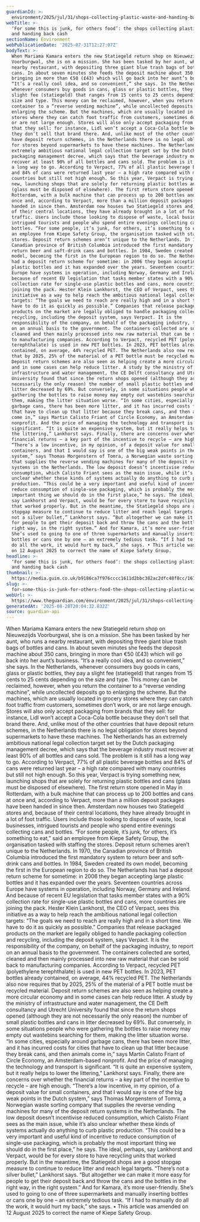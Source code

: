 ```yaml
---
guardianId: >-
  environment/2025/jul/31/shops-collecting-plastic-waste-and-handing-back-cash-netherlands
webTitle: >-
  ‘For some this is junk, for others food’: the shops collecting plastic waste
  and handing back cash
sectionName: Environment
webPublicationDate: '2025-07-31T12:27:07Z'
bodyText: >-
  When Mariama Kamara enters the new Statiegeld return shop on Nieuwezijds
  Voorburgwal, she is on a mission. She has been tasked by her aunt, who runs a
  nearby restaurant, with depositing three giant blue trash bags of bottles and
  cans. In about seven minutes she feeds the deposit machine about 350 cans,
  bringing in more than €50 (£43) which will go back into her aunt’s business.
  “It’s a really cool idea, and so convenient,” she says. In the Netherlands,
  whenever consumers buy goods in cans, glass or plastic bottles, they pay a
  slight fee (statiegeld) that ranges from 15 cents to 25 cents depending on the
  size and type. This money can be reclaimed, however, when you return the
  container to a “reverse vending machine”, while uncollected deposits go to
  enlarging the scheme. But the machines, which are usually located in grocery
  stores where they can catch foot traffic from customers, sometimes don’t work,
  or are not large enough. Stores will also only accept packaging from brands
  that they sell: for instance, Lidl won’t accept a Coca-Cola bottle because
  they don’t sell that brand there. And, unlike most of the other countries that
  have deposit return schemes, in the Netherlands there is no legal obligation
  for stores beyond supermarkets to have these machines. The Netherlands has an
  extremely ambitious national legal collection target set by the Dutch
  packaging management decree, which says that the beverage industry must
  recover at least 90% of all bottles and cans sold. The problem is it still has
  a long way to go. According to Verpact, 77% of all plastic beverage bottles
  and 84% of cans were returned last year – a high rate compared with many
  countries but still not high enough. So this year, Verpact is trying something
  new, launching shops that are solely for returning plastic bottles and cans
  (glass must be disposed of elsewhere). The first return store opened in May in
  Rotterdam, with a bulk machine that can process up to 200 bottles and cans at
  once and, according to Verpact, more than a million deposit packages have been
  handed in since then. Amsterdam now houses two Statiegeld stores and, because
  of their central locations, they have already brought in a lot of foot
  traffic. Users include those looking to dispose of waste, local businesses,
  intrigued tourists and people who spend entire evenings collecting cans and
  bottles. “For some people, it’s junk, for others, it’s something to eat,” said
  an employee from Kiepe Safety Group, the organisation tasked with staffing the
  stores. Deposit return schemes aren’t unique to the Netherlands. In 1970, the
  Canadian province of British Columbia introduced the first mandatory system to
  return beer and soft-drink cans and bottles. In 1984, Sweden created its own
  model, becoming the first in the European region to do so. The Netherlands has
  had a deposit return scheme for sometime: in 2006 they began accepting large
  plastic bottles and it has expanded over the years. Seventeen countries across
  Europe have systems in operation, including Norway, Germany and Ireland. And
  because of recent EU legislation that tasks member states with a 90%
  collection rate for single-use plastic bottles and cans, more countries are
  joining the pack. Hester Klein Lankhorst, the CEO of Verpact, sees this
  initiative as a way to help reach the ambitious national legal collection
  targets: “The goals we need to reach are really high and in a short time. We
  have to do it as quickly as possible.” Companies that release packaged
  products on the market are legally obliged to handle packaging collection and
  recycling, including the deposit system, says Verpact. It is the
  responsibility of the company, on behalf of the packaging industry, to report
  on an annual basis to the government. The containers collected are sorted,
  cleaned and then mainly processed into new raw material that can be sold back
  to manufacturing companies. According to Verpact, recycled PET (polyethylene
  terephthalate) is used in new PET bottles. In 2023, PET bottles already
  contained, on average, 44% recycled PET. The Netherlands also now requires
  that by 2025, 25% of the material of a PET bottle must be recycled material.
  Deposit return schemes are also seen as helping create a more circular economy
  and in some cases can help reduce litter. A study by the ministry of
  infrastructure and water management, the CE Delft consultancy and Utrecht
  University found that since the return shops opened (although they are not
  necessarily the only reason) the number of small plastic bottles and cans in
  litter decreased by 69%. But conversely, in some situations people who were
  gathering the bottles to raise money may empty out wastebins searching for
  them, making the litter situation worse. “In some cities, especially around
  garbage cans, there has been more litter, and it has incurred costs for cities
  that have to clean up that litter because they break cans, and then animals
  come in,” says Martin Calisto Friant of Circle Economy, an Amsterdam-based
  nonprofit. And the price of managing the technology and transport is
  significant. “It is quite an expensive system, but it really helps to lower
  the littering,” Lankhorst says. Finally, there are concerns over whether the
  financial returns – a key part of the incentive to recycle – are high enough.
  “There’s a low incentive, in my opinion, of a deposit value for small
  containers, and that I would say is one of the big weak points in the Dutch
  system,” says Thomas Morgenstern of Tomra, a Norwegian waste sorting company
  that supplies the reverse vending machines for many of the deposit return
  systems in the Netherlands. The low deposit doesn’t incentivise reduced
  consumption, which Calisto Friant sees as the main issue, while it’s also
  unclear whether these kinds of systems actually do anything to curb plastic
  production. “This could be a very important and useful kind of incentive to
  reduce consumption of single-use packaging, which is probably the most
  important thing we should do in the first place,” he says. The ideal, perhaps,
  say Lankhorst and Verpact, would be for every store to have recycling units
  that worked properly. But in the meantime, the Statiegeld shops are a good
  stopgap measure to continue to reduce litter and reach legal targets. “There’s
  not a silver bullet,” Lankhorst says. “But altogether we can make it more easy
  for people to get their deposit back and throw the cans and the bottles in the
  right way, in the right system.” And for Kamara, it’s more user-friendly.
  She’s used to going to one of three supermarkets and manually inserting
  bottles or cans one by one – an extremely tedious task. “If I had to manually
  do all the work, it would hurt my back,” she says. • This article was amended
  on 12 August 2025 to correct the name of Kiepe Safety Group.
headline: >-
  ‘For some this is junk, for others food’: the shops collecting plastic waste
  and handing back cash
thumbnail: >-
  https://media.guim.co.uk/b9186ca7f976cccc1611d2bbc382ac2dfc48f8cc/167_0_1666_1333/500.jpg
slug: >-
  for-some-this-is-junk-for-others-food-the-shops-collecting-plastic-waste-and-handing-back-cash
webUrl: >-
  https://www.theguardian.com/environment/2025/jul/31/shops-collecting-plastic-waste-and-handing-back-cash-netherlands
generatedAt: '2025-08-28T20:04:32.832Z'
source: guardian-api
---
```

When Mariama Kamara enters the new Statiegeld return shop on Nieuwezijds Voorburgwal, she is on a mission. She has been tasked by her aunt, who runs a nearby restaurant, with depositing three giant blue trash bags of bottles and cans. In about seven minutes she feeds the deposit machine about 350 cans, bringing in more than €50 (£43) which will go back into her aunt’s business. “It’s a really cool idea, and so convenient,” she says. In the Netherlands, whenever consumers buy goods in cans, glass or plastic bottles, they pay a slight fee (statiegeld) that ranges from 15 cents to 25 cents depending on the size and type. This money can be reclaimed, however, when you return the container to a “reverse vending machine”, while uncollected deposits go to enlarging the scheme. But the machines, which are usually located in grocery stores where they can catch foot traffic from customers, sometimes don’t work, or are not large enough. Stores will also only accept packaging from brands that they sell: for instance, Lidl won’t accept a Coca-Cola bottle because they don’t sell that brand there. And, unlike most of the other countries that have deposit return schemes, in the Netherlands there is no legal obligation for stores beyond supermarkets to have these machines. The Netherlands has an extremely ambitious national legal collection target set by the Dutch packaging management decree, which says that the beverage industry must recover at least 90% of all bottles and cans sold. The problem is it still has a long way to go. According to Verpact, 77% of all plastic beverage bottles and 84% of cans were returned last year – a high rate compared with many countries but still not high enough. So this year, Verpact is trying something new, launching shops that are solely for returning plastic bottles and cans (glass must be disposed of elsewhere). The first return store opened in May in Rotterdam, with a bulk machine that can process up to 200 bottles and cans at once and, according to Verpact, more than a million deposit packages have been handed in since then. Amsterdam now houses two Statiegeld stores and, because of their central locations, they have already brought in a lot of foot traffic. Users include those looking to dispose of waste, local businesses, intrigued tourists and people who spend entire evenings collecting cans and bottles. “For some people, it’s junk, for others, it’s something to eat,” said an employee from Kiepe Safety Group, the organisation tasked with staffing the stores. Deposit return schemes aren’t unique to the Netherlands. In 1970, the Canadian province of British Columbia introduced the first mandatory system to return beer and soft-drink cans and bottles. In 1984, Sweden created its own model, becoming the first in the European region to do so. The Netherlands has had a deposit return scheme for sometime: in 2006 they began accepting large plastic bottles and it has expanded over the years. Seventeen countries across Europe have systems in operation, including Norway, Germany and Ireland. And because of recent EU legislation that tasks member states with a 90% collection rate for single-use plastic bottles and cans, more countries are joining the pack. Hester Klein Lankhorst, the CEO of Verpact, sees this initiative as a way to help reach the ambitious national legal collection targets: “The goals we need to reach are really high and in a short time. We have to do it as quickly as possible.” Companies that release packaged products on the market are legally obliged to handle packaging collection and recycling, including the deposit system, says Verpact. It is the responsibility of the company, on behalf of the packaging industry, to report on an annual basis to the government. The containers collected are sorted, cleaned and then mainly processed into new raw material that can be sold back to manufacturing companies. According to Verpact, recycled PET (polyethylene terephthalate) is used in new PET bottles. In 2023, PET bottles already contained, on average, 44% recycled PET. The Netherlands also now requires that by 2025, 25% of the material of a PET bottle must be recycled material. Deposit return schemes are also seen as helping create a more circular economy and in some cases can help reduce litter. A study by the ministry of infrastructure and water management, the CE Delft consultancy and Utrecht University found that since the return shops opened (although they are not necessarily the only reason) the number of small plastic bottles and cans in litter decreased by 69%. But conversely, in some situations people who were gathering the bottles to raise money may empty out wastebins searching for them, making the litter situation worse. “In some cities, especially around garbage cans, there has been more litter, and it has incurred costs for cities that have to clean up that litter because they break cans, and then animals come in,” says Martin Calisto Friant of Circle Economy, an Amsterdam-based nonprofit. And the price of managing the technology and transport is significant. “It is quite an expensive system, but it really helps to lower the littering,” Lankhorst says. Finally, there are concerns over whether the financial returns – a key part of the incentive to recycle – are high enough. “There’s a low incentive, in my opinion, of a deposit value for small containers, and that I would say is one of the big weak points in the Dutch system,” says Thomas Morgenstern of Tomra, a Norwegian waste sorting company that supplies the reverse vending machines for many of the deposit return systems in the Netherlands. The low deposit doesn’t incentivise reduced consumption, which Calisto Friant sees as the main issue, while it’s also unclear whether these kinds of systems actually do anything to curb plastic production. “This could be a very important and useful kind of incentive to reduce consumption of single-use packaging, which is probably the most important thing we should do in the first place,” he says. The ideal, perhaps, say Lankhorst and Verpact, would be for every store to have recycling units that worked properly. But in the meantime, the Statiegeld shops are a good stopgap measure to continue to reduce litter and reach legal targets. “There’s not a silver bullet,” Lankhorst says. “But altogether we can make it more easy for people to get their deposit back and throw the cans and the bottles in the right way, in the right system.” And for Kamara, it’s more user-friendly. She’s used to going to one of three supermarkets and manually inserting bottles or cans one by one – an extremely tedious task. “If I had to manually do all the work, it would hurt my back,” she says. • This article was amended on 12 August 2025 to correct the name of Kiepe Safety Group.
